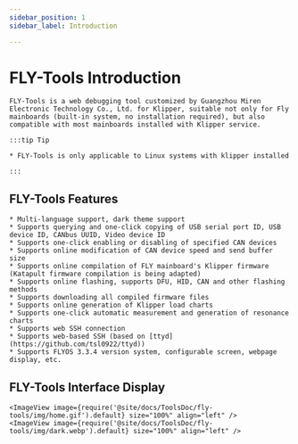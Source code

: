 ```yaml
---
sidebar_position: 1
sidebar_label: Introduction

---
```




# FLY-Tools Introduction

    FLY-Tools is a web debugging tool customized by Guangzhou Miren Electronic Technology Co., Ltd. for Klipper, suitable not only for Fly mainboards (built-in system, no installation required), but also compatible with most mainboards installed with Klipper service.

    :::tip Tip

    * FLY-Tools is only applicable to Linux systems with klipper installed

    :::

## FLY-Tools Features

    * Multi-language support, dark theme support
    * Supports querying and one-click copying of USB serial port ID, USB device ID, CANbus UUID, Video device ID
    * Supports one-click enabling or disabling of specified CAN devices
    * Supports online modification of CAN device speed and send buffer size
    * Supports online compilation of FLY mainboard's Klipper firmware (Katapult firmware compilation is being adapted)
    * Supports online flashing, supports DFU, HID, CAN and other flashing methods
    * Supports downloading all compiled firmware files
    * Supports online generation of Klipper load charts
    * Supports one-click automatic measurement and generation of resonance charts
    * Supports web SSH connection
    * Supports web-based SSH (based on [ttyd](https://github.com/tsl0922/ttyd))
    * Supports FLYOS 3.3.4 version system, configurable screen, webpage display, etc.

## FLY-Tools Interface Display

    <ImageView image={require('@site/docs/ToolsDoc/fly-tools/img/home.gif').default} size="100%" align="left" />
    <ImageView image={require('@site/docs/ToolsDoc/fly-tools/img/dark.webp').default} size="100%" align="left" />